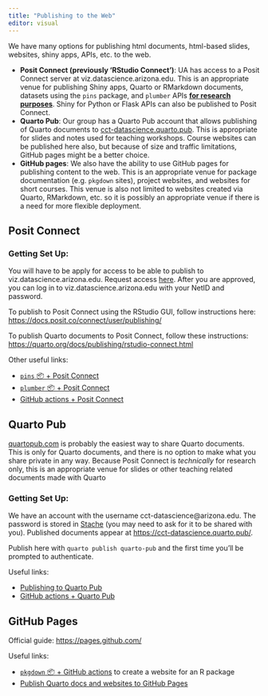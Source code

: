 ```yaml
---
title: "Publishing to the Web"
editor: visual
---
```


We have many options for publishing html documents, html-based slides, websites, shiny apps, APIs, etc. to the web.

-   **Posit Connect (previously 'RStudio Connect')**: UA has access to a Posit Connect server at viz.datascience.arizona.edu. This is an appropriate venue for publishing Shiny apps, Quarto or RMarkdown documents, datasets using the `pins` package, and `plumber` APIs [**for research purposes**](https://datascience.arizona.edu/analytics-powerhouse/rstudio-connect). Shiny for Python or Flask APIs can also be published to Posit Connect.
-   **Quarto Pub**: Our group has a Quarto Pub account that allows publishing of Quarto documents to [cct-datascience.quarto.pub](https://cct-datascience.quarto.pub/). This is appropriate for slides and notes used for teaching workshops. Course websites can be published here also, but because of size and traffic limitations, GitHub pages might be a better choice.
-   **GitHub pages**: We also have the ability to use GitHub pages for publishing content to the web. This is an appropriate venue for package documentation (e.g. `pkgdown` sites), project websites, and websites for short courses. This venue is also not limited to websites created via Quarto, RMarkdown, etc. so it is possibly an appropriate venue if there is a need for more flexible deployment.

## Posit Connect

### Getting Set Up:

You will have to be apply for access to be able to publish to viz.datascience.arizona.edu.
Request access [here](https://datascience.arizona.edu/analytics-powerhouse/rstudio-connect).
After you are approved, you can log in to viz.datascience.arizona.edu with your NetID and password.

To publish to Posit Connect using the RStudio GUI, follow instructions here: <https://docs.posit.co/connect/user/publishing/>

To publish Quarto documents to Posit Connect, follow these instructions: <https://quarto.org/docs/publishing/rstudio-connect.html>

Other useful links:

-   [`pins` 📦 + Posit Connect](https://pins.rstudio.com/articles/posit-connect.html)
-   [`plumber` 📦 + Posit Connect](https://www.rplumber.io/articles/hosting.html#rstudio-connect)
-   [GitHub actions + Posit Connect](https://solutions.posit.co/operations/deploy-methods/ci-cd/github-actions/)

## Quarto Pub

[quartopub.com](https://quartopub.com/) is probably the easiest way to share Quarto documents.
This is only for Quarto documents, and there is no option to make what you share private in any way.
Because Posit Connect is *technically* for research only, this is an appropriate venue for slides or other teaching related documents made with Quarto

### Getting Set Up:

We have an account with the username cct-datascience\@arizona.edu.
The password is stored in [Stache](https://stache.arizona.edu/) (you may need to ask for it to be shared with you).
Published documents appear at <https://cct-datascience.quarto.pub/>.

Publish here with `quarto publish quarto-pub` and the first time you'll be prompted to authenticate.

Useful links:

-   [Publishing to Quarto Pub](https://quarto.org/docs/publishing/quarto-pub.html)
-   [GitHub actions + Quarto Pub](https://quarto.org/docs/publishing/quarto-pub.html#github-action)

## GitHub Pages

Official guide: <https://pages.github.com/>

Useful links:

-   [`pkgdown` 📦 + GitHub actions](https://usethis.r-lib.org/reference/github_actions.html) to create a website for an R package
-   [Publish Quarto docs and websites to GitHub Pages](https://quarto.org/docs/publishing/github-pages.html)

